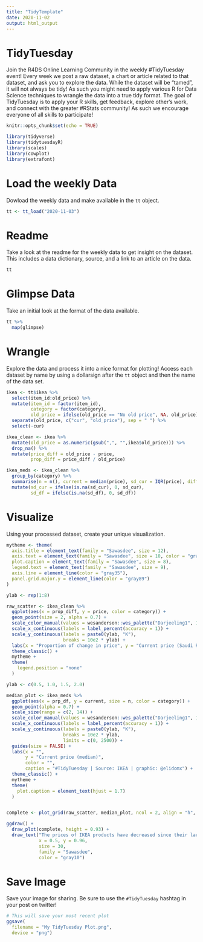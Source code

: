 ```yaml
---
title: "TidyTemplate"
date: 2020-11-02
output: html_output
---
```


# TidyTuesday

Join the R4DS Online Learning Community in the weekly #TidyTuesday event!
Every week we post a raw dataset, a chart or article related to that dataset, and ask you to explore the data.
While the dataset will be “tamed”, it will not always be tidy! As such you might need to apply various R for Data Science techniques to wrangle the data into a true tidy format.
The goal of TidyTuesday is to apply your R skills, get feedback, explore other’s work, and connect with the greater #RStats community!
As such we encourage everyone of all skills to participate!

```r

knitr::opts_chunk$set(echo = TRUE)

library(tidyverse)
library(tidytuesdayR)
library(scales)
library(cowplot)
library(extrafont)

```

# Load the weekly Data

Dowload the weekly data and make available in the `tt` object.

```r

tt <- tt_load("2020-11-03")

```


# Readme

Take a look at the readme for the weekly data to get insight on the dataset.
This includes a data dictionary, source, and a link to an article on the data.

```r

tt

```


# Glimpse Data

Take an initial look at the format of the data available.

```r

tt %>% 
  map(glimpse)

```

# Wrangle

Explore the data and process it into a nice format for plotting! Access each dataset by name by using a dollarsign after the `tt` object and then the name of the data set.

```r
ikea <- tt$ikea %>%
  select(item_id:old_price) %>%
  mutate(item_id = factor(item_id),
         category = factor(category),
         old_price = ifelse(old_price == "No old price", NA, old_price)) %>%
  separate(old_price, c("cur", "old_price"), sep = " ") %>%
  select(-cur) 

ikea_clean <- ikea %>%
  mutate(old_price = as.numeric(gsub(",", "",ikea$old_price))) %>%
  drop_na() %>%
  mutate(price_diff = old_price - price,
         prop_diff = price_diff / old_price)

ikea_meds <- ikea_clean %>%
  group_by(category) %>%
  summarise(n = n(), current = median(price), sd_cur = IQR(price), diff = median(price_diff), sd_df = IQR(price_diff), prp_df = median(prop_diff)) %>%
  mutate(sd_cur = ifelse(is.na(sd_cur), 0, sd_cur),
         sd_df = ifelse(is.na(sd_df), 0, sd_df))
```


# Visualize

Using your processed dataset, create your unique visualization.

```r
mytheme <- theme(
  axis.title = element_text(family = "Sawasdee", size = 12),
  axis.text = element_text(family = "Sawasdee", size = 10, color = "gray35"),
  plot.caption = element_text(family = "Sawasdee", size = 8),
  legend.text = element_text(family = "Sawasdee", size = 9),
  axis.line = element_line(color = "gray35"),
  panel.grid.major.y = element_line(color = "gray89")
)

ylab <- rep(1:8)

raw_scatter <- ikea_clean %>%
  ggplot(aes(x = prop_diff, y = price, color = category)) +
  geom_point(size = 2, alpha = 0.7) +
  scale_color_manual(values = wesanderson::wes_palette("Darjeeling1", 17, "continuous")) +
  scale_x_continuous(labels = label_percent(accuracy = 1)) +
  scale_y_continuous(labels = paste0(ylab, "K"),
                     breaks = 10e2 * ylab) +
  labs(x = "Proportion of change in price", y = "Current price (Saudi Riyals)") +
  theme_classic() +
  mytheme +
  theme(
    legend.position = "none"
  )

ylab <- c(0.5, 1.0, 1.5, 2.0)

median_plot <- ikea_meds %>%
  ggplot(aes(x = prp_df, y = current, size = n, color = category)) +
  geom_point(alpha = 0.7) +
  scale_size(range = c(2, 14)) +
  scale_color_manual(values = wesanderson::wes_palette("Darjeeling1", 17, "continuous")) +
  scale_x_continuous(labels = label_percent(accuracy = 1)) +
  scale_y_continuous(labels = paste0(ylab, "K"),
                     breaks = 10e2 * ylab,
                     limits = c(0, 2500)) +
  guides(size = FALSE) +
  labs(x = "", 
       y = "Current price (median)",
       color = "",
       caption = "#TidyTuesday | Source: IKEA | graphic: @elidomx") +
  theme_classic() +
  mytheme +
  theme(
    plot.caption = element_text(hjust = 1.7)
  )


complete <- plot_grid(raw_scatter, median_plot, ncol = 2, align = "h", rel_widths = c(1.43,2))

ggdraw() +
  draw_plot(complete, height = 0.93) +
  draw_text("The prices of IKEA products have decreased since their launch",
            x = 0.5, y = 0.96,
            size = 30,
            family = "Sawasdee",
            color = "gray10")


```

# Save Image

Save your image for sharing. Be sure to use the `#TidyTuesday` hashtag in your post on twitter! 

```r

# This will save your most recent plot
ggsave(
  filename = "My TidyTuesday Plot.png",
  device = "png")

```
